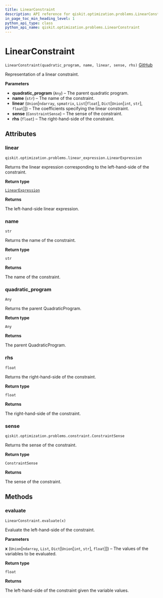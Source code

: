 ```yaml
---
title: LinearConstraint
description: API reference for qiskit.optimization.problems.LinearConstraint
in_page_toc_min_heading_level: 1
python_api_type: class
python_api_name: qiskit.optimization.problems.LinearConstraint
---
```


# LinearConstraint

<span id="qiskit.optimization.problems.LinearConstraint" />

`LinearConstraint(quadratic_program, name, linear, sense, rhs)` [GitHub](https://github.com/qiskit-community/qiskit-aqua/tree/stable/0.7/qiskit/optimization/problems/linear_constraint.py "view source code")

Representation of a linear constraint.

**Parameters**

*   **quadratic\_program** (`Any`) – The parent quadratic program.
*   **name** (`str`) – The name of the constraint.
*   **linear** (`Union`\[`ndarray`, `spmatrix`, `List`\[`float`], `Dict`\[`Union`\[`int`, `str`], `float`]]) – The coefficients specifying the linear constraint.
*   **sense** (`ConstraintSense`) – The sense of the constraint.
*   **rhs** (`float`) – The right-hand-side of the constraint.

## Attributes

### linear

<span id="qiskit.optimization.problems.LinearConstraint.linear" />

`qiskit.optimization.problems.linear_expression.LinearExpression`

Returns the linear expression corresponding to the left-hand-side of the constraint.

**Return type**

[`LinearExpression`](qiskit.optimization.problems.LinearExpression "qiskit.optimization.problems.linear_expression.LinearExpression")

**Returns**

The left-hand-side linear expression.

### name

<span id="qiskit.optimization.problems.LinearConstraint.name" />

`str`

Returns the name of the constraint.

**Return type**

`str`

**Returns**

The name of the constraint.

### quadratic\_program

<span id="qiskit.optimization.problems.LinearConstraint.quadratic_program" />

`Any`

Returns the parent QuadraticProgram.

**Return type**

`Any`

**Returns**

The parent QuadraticProgram.

### rhs

<span id="qiskit.optimization.problems.LinearConstraint.rhs" />

`float`

Returns the right-hand-side of the constraint.

**Return type**

`float`

**Returns**

The right-hand-side of the constraint.

### sense

<span id="qiskit.optimization.problems.LinearConstraint.sense" />

`qiskit.optimization.problems.constraint.ConstraintSense`

Returns the sense of the constraint.

**Return type**

`ConstraintSense`

**Returns**

The sense of the constraint.

## Methods

### evaluate

<span id="qiskit.optimization.problems.LinearConstraint.evaluate" />

`LinearConstraint.evaluate(x)`

Evaluate the left-hand-side of the constraint.

**Parameters**

**x** (`Union`\[`ndarray`, `List`, `Dict`\[`Union`\[`int`, `str`], `float`]]) – The values of the variables to be evaluated.

**Return type**

`float`

**Returns**

The left-hand-side of the constraint given the variable values.

